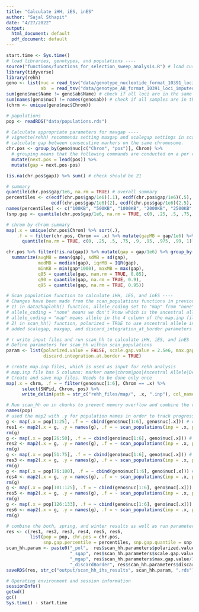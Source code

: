 ```yaml
---
title: "Calculate iHH, iES, inES"
author: "Sajal Sthapit"
date: "4/27/2022"
output:
  html_document: default
  pdf_document: default
---
```


```r
start.time <- Sys.time()
# load libraries, genotypes, and populations ----
source("functions/functions_for_selection_sweep_analysis.R") # load custom functions for the analysis
library(tidyverse)
library(rehh)
geno <- list(nuc = read_tsv("data/genotype_nucleotide_format_10391_loci_imputed.txt"),
             ab  = read_tsv("data/genotype_AB_format_10391_loci_imputed.txt"))
sum(geno$nuc$Name != geno$ab$Name) # check if all loci are in the same order
sum(names(geno$nuc) != names(geno$ab)) # check if all samples are in the same order
(chrm <- unique(geno$nuc$Chrom))

# populations
pop <- readRDS("data/populations.rds")

# Calculate appropriate parameters for maxgap ----
# vignette(rehh) recommends setting maxgap and scalegap settings in scan_hh() based on your dataset. In this chuck, we will generate plot of gaps between consecutive markers to determine the appropriate gap size and window size.
# calculate gap between consecutive markers on the same chromosome.
chr.pos <- group_by(geno$nuc[c("Chrom", "pos")], Chrom) %>% 
  # grouping means that the following commands are conducted on a per chromosome basis, i.e., the value for the last marker should be NA
  mutate(next.pos = lead(pos)) %>% 
  mutate(gap = next.pos-pos)

(is.na(chr.pos$gap)) %>% sum() # check should be 21

# summary
quantile(chr.pos$gap/1e6, na.rm = TRUE) # overall summary
percentiles <- c(ecdf(chr.pos$gap/1e6)(.1), ecdf(chr.pos$gap/1e6)(.5), ecdf(chr.pos$gap/1e6)(1),
                 ecdf(chr.pos$gap/1e6)(2), ecdf(chr.pos$gap/1e6)(2.5), ecdf(chr.pos$gap/1e6)(5), ecdf(chr.pos$gap/1e6)(10) )
names(percentiles) <- c("100KB", "500KB", "1000KB", "2000KB", "2500KB", "5000KB", "10000KB")
(snp.gap <- quantile(chr.pos$gap/1e6, na.rm = TRUE, c(0, .25, .5, .75, .9, .95, .975, .99, 1)))

# chrom by chrom summary
map(.x = unique(chr.pos$Chrom) %>% sort(.), 
    .f = ~ filter(chr.pos, Chrom == .x) %>% mutate(gapMB = gap/1e6) %>% .[["gapMB"]] %>% 
      quantile(na.rm = TRUE, c(0, .25, .5, .75, .9, .95, .975, .99, 1)))

chr.pos %>% filter(!is.na(gap)) %>% mutate(gap = gap/1e6) %>% group_by(Chrom) %>% 
  summarize(avgMB = mean(gap), sdMB = sd(gap),
            medMB = median(gap), iqrMB = IQR(gap),
            minKB = min(gap*1000), maxMB = max(gap),
            q85 = quantile(gap, nam.rm = TRUE, 0.85),
            q90 = quantile(gap, na.rm = TRUE, 0.9),
            q95 = quantile(gap, na.rm = TRUE, 0.95))

# Scan population function to calculate iHH, iES, and inES ----
# Changes have been made from the scan_populations functions in previous run where we did not specify ancestral allele
# 1) in data2haplohh() function, allele_coding set to "map" from "none",
# allele_coding = "none" means we don't know which is the ancestral allele.
# allele_coding = "map" means allele in the 4 column of the map.inp file is the ancestral allele.
# 2) in scan_hh() function, polarized = TRUE to use ancestral allele information,
# added scalegap, maxgap, and discard_integration_at_border parameters

# r write input files and run scan_hh to calculate iHH, iES, and inES
# Define parameters for scan_hh within scan_populations
param <- list(polarized.value = FALSE, scale.gap.value = 2.5e6, max.gap.value = NA, 
              discard.integration.at.border = TRUE)

# create map.inp files, which is used as input for rehh analysis
# map.inp file has 5 columns: marker name|chrom|pos|Ancestral Allele|Derived Allele. Columns 4 & 5 are not needed when data is unpolarized
# Create and save map files. Needs to be done only once
map(.x = chrm, .f = ~ filter(geno$nuc[1:6], Chrom == .x) %>% 
      select(SNPid, Chrom, pos) %>% 
      write_delim(path = str_c("rehh_files/map/", .x, ".inp"), col_names = FALSE, delim = " ") )

# Run scan_hh on in chunks to prevent memory overflow and combine the results later.
names(pop)
# used the map2 with .y for population names in order to track progress in the output.
g <- map(.x = pop[1:25], .f = ~ cbind(geno$nuc[1:6], geno$nuc[.x])) # create a list of population specific data.frames
res1 <- map2(.x = g, .y = names(g), .f = ~ scan_populations(inp = .x, pop.name = .y, chrm = chrm, param = param))
rm(g)
g <- map(.x = pop[26:50], .f = ~ cbind(geno$nuc[1:6], geno$nuc[.x])) # create a list of population specific data.frames
res2 <- map2(.x = g, .y = names(g), .f = ~ scan_populations(inp = .x, pop.name = .y, chrm = chrm, param = param))
rm(g)
g <- map(.x = pop[51:75], .f = ~ cbind(geno$nuc[1:6], geno$nuc[.x])) # create a list of population specific data.frames
res3 <- map2(.x = g, .y = names(g), .f = ~ scan_populations(inp = .x, pop.name = .y, chrm = chrm, param = param))
rm(g)
g <- map(.x = pop[76:100], .f = ~ cbind(geno$nuc[1:6], geno$nuc[.x])) # create a list of population specific data.frames
res4 <- map2(.x = g, .y = names(g), .f = ~ scan_populations(inp = .x, pop.name = .y, chrm = chrm, param = param))
rm(g)
g <- map(.x = pop[101:125], .f = ~ cbind(geno$nuc[1:6], geno$nuc[.x])) # create a list of population specific data.frames
res5 <- map2(.x = g, .y = names(g), .f = ~ scan_populations(inp = .x, pop.name = .y, chrm = chrm, param = param))
rm(g)
g <- map(.x = pop[126:133], .f = ~ cbind(geno$nuc[1:6], geno$nuc[.x])) # create a list of population specific data.frames
res6 <- map2(.x = g, .y = names(g), .f = ~ scan_populations(inp = .x, pop.name = .y, chrm = chrm, param = param))
rm(g)

# combine the both, spring, and winter results as well as run parameters ----
res <- c(res1, res2, res3, res4, res5, res6,
         list(pop = pop, chr.pos = chr.pos,
              snp.gap.percentile = percentiles, snp.gap.quantile = snp.gap, scan_hh.parameters = param))
scan_hh.param <- paste0("_pol",  res$scan_hh.parameters$polarized.value, # paste0 converts NA to character
                        "_sgap", res$scan_hh.parameters$scale.gap.value/1e6, "MB",
                        "_mgap", res$scan_hh.parameters$max.gap.value/1e6, "MB",
                        "_discardBorder", res$scan_hh.parameters$discard.integration.at.border)
saveRDS(res, str_c("output/scan_hh_ihs_results", scan_hh.param, ".rds"))

# Operating environment and session information
sessionInfo()
getwd()
gc()
Sys.time() - start.time
```
